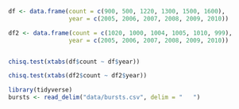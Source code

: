 ```r
df <- data.frame(count = c(900, 500, 1220, 1300, 1500, 1600),
                 year = c(2005, 2006, 2007, 2008, 2009, 2010))

df2 <- data.frame(count = c(1020, 1000, 1004, 1005, 1010, 999),
                 year = c(2005, 2006, 2007, 2008, 2009, 2010))


chisq.test(xtabs(df$count ~ df$year))

chisq.test(xtabs(df2$count ~ df2$year))
```

```r
library(tidyverse)
bursts <- read_delim("data/bursts.csv", delim = "   ")
```

